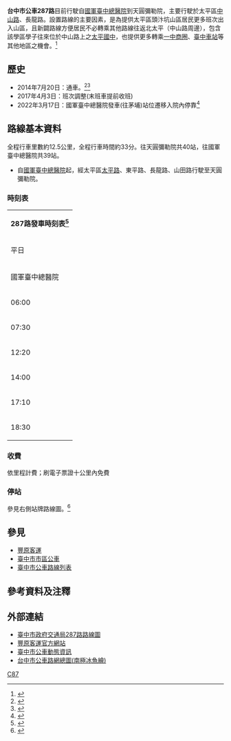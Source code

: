 {{Infobox Bus Route
| image= 
| number= 台中市公車287路
| operator= [[豐原客運|豐原客運]]
| garage=
| length= 約12.5公里
| time= 約33分
| start= [[國軍臺中總醫院|國軍臺中總醫院]]
| via= 太平國中<br>[[勤益科技大學|勤益科技大學]]<br>一江橋<br>頭汴坑<br>護國清涼寺<br>蝙蝠洞<br>茅埔
| end= 天圓彌勒院
| level= 平日：06:00-18:30<br>例假日：07:30-18:30
| level1= 平日：06:30-19:10<br>假日：08:30-19:10
| frequency= 固定班次
| frequency1= 平日：單向6班，共12班<br>例假日：單向4班，共8班
| Other_route= 
| vehicle= 
| Fare= 依里程計費
| compete= 
| bgcolor= white
| fontcolor= gray
}}

'''台中市公車287路'''目前行駛自[[國軍臺中總醫院|國軍臺中總醫院]]到天圓彌勒院，主要行駛於太平區[[中山路_(太平區)|中山路]]、長龍路。設置路線的主要因素，是為提供太平區頭汴坑山區居民更多班次出入山區，且新闢路線方便居民不必轉乘其他路線往返北太平（中山路周邊），包含該學區學子往來位於中山路上之[[臺中市立太平國民中學|太平國中]]，也提供更多轉乘[[一中商圈|一中商圈]]、[[臺中車站|臺中車站]]等其他地區之機會。<ref>{{Cite web |url=http://news.ltn.com.tw/news/local/paper/798246 |title=台中太平頭汴287公車上路 民盼班次微調 |access-date=2019-11-02 |archive-date=2019-12-17 |archive-url=https://web.archive.org/web/20191217113837/https://news.ltn.com.tw/news/local/paper/798246 |dead-url=no }}</ref>

==歷史==
*2014年7月20日：通車。<ref>{{Cite web |url=http://news.ltn.com.tw/news/life/breakingnews/1030353 |title=台中太平山區交通不便 新闢287路公車 |access-date=2019-11-02 |archive-date=2019-12-11 |archive-url=https://web.archive.org/web/20191211203631/https://news.ltn.com.tw/news/life/breakingnews/1030353 |dead-url=no }}</ref><ref>{{Cite web |url=https://www.youtube.com/watch?v=UQdpM_FS4vw |title=大台中新聞-太平造福偏遠民眾新增287路公車 |access-date=2019-11-02 |archive-date=2020-04-11 |archive-url=https://web.archive.org/web/20200411014537/https://www.youtube.com/watch?v=UQdpM_FS4vw |dead-url=no }}</ref>
*2017年4月3日：班次調整(末班車提前收班)
*2022年3月17日：國軍臺中總醫院發車(往茅埔)站位遷移入院內停靠<ref>{{Cite web|title=287路公車之「國軍臺中總醫院」站（往茅埔方向），自111年3月17日起遷移|url=http://www.fybus.com.tw/news/287.htm|access-date=2022-04-29|work=www.fybus.com.tw}}</ref>

{{BS-map
|title=臺中市公車287路路線
|legend=0
|lua=1
|map=
KBHFa~~'''國軍臺中總醫院'''
BHF~~叉路口(中山路)
BHF~~太平國中
BHF~~三中心
BHF~~坪林
BHF~~勤益科技大學
BHF(R)f~~太平分局
BHF~~和平橋
BHF~~洪厝庄
BHF~~亞姆拉公司
BHF~~一江橋
BHF~~腦館（長龍路）
BHF~~福嚴寺
BHF~~香蕉市場
BHF~~內城橋
BHF~~頭汴坑
BHF~~頭汴國小
BHF~~頂頭汴坑
BHF~~龍眼腳
BHF~~長龍吊橋
BHF~~福利社
BHF~~吊橋頭
BHF~~三號橋
BHF~~草嶺橋
BHF~~佛恩寺
BHF~~土地公崁
BHF~~下湖
BHF~~四號橋
BHF~~清涼寺
BHF~~仙子洞
BHF~~五號橋
BHF~~蝙蝠洞
BHF~~埔鹽林
BHF~~頂埔鹽林
BHF~~水壩頭
BHF~~荔枝頭
BHF~~長興橋
BHF~~東汴社區
BHF~~茅埔
KBHFe~~'''天圓彌勒院'''
}}

==路線基本資料==
全程行車里數約12.5公里，全程行車時間約33分。往天圓彌勒院共40站，往國軍臺中總醫院共39站。

*自[[國軍臺中總醫院|國軍臺中總醫院]]起，經太平區[[中山路_(太平區)|太平路]]、東平路、長龍路、山田路行駛至天圓彌勒院。

===時刻表===
{|class="wikitable" align="center"
| align="CENTER" valign="MIDDLE" colspan="4"|'''287路發車時刻表<ref>{{Cite web |url=http://www.fybus.com.tw/data/city/287.htm |title=豐原客運287路時刻表 |access-date=2019-11-02 |archive-date=2020-07-11 |archive-url=https://web.archive.org/web/20200711015614/http://www.fybus.com.tw/data/city/287.htm |dead-url=no }}</ref>'''
|-
!colspan=2|平日
!colspan=2|例假日及寒暑假
|-
|align="CENTER"|國軍臺中總醫院
|align="CENTER"|天圓彌勒院
|align="CENTER"|國軍臺中總醫院
|align="CENTER"|天圓彌勒院
|-
|align="CENTER"|06:00
|align="CENTER"|06:30
|colspan=2 align="CENTER"|例假日及寒暑假停駛
|-
|align="CENTER"|07:30
|align="CENTER"|08:30
|align="CENTER"|07:30
|align="CENTER"|08:30
|-
|align="CENTER"|12:20
|align="CENTER"|13:20
|align="CENTER"|12:20
|align="CENTER"|13:20
|-
|align="CENTER"|14:00
|align="CENTER"|15:00
|colspan=2 align="CENTER"|例假日及寒暑假停駛
|-
|align="CENTER"|17:10
|align="CENTER"|17:50
|align="CENTER"|17:10
|align="CENTER"|17:50
|-
|align="CENTER"|18:30
|align="CENTER"|19:10
|align="CENTER"|18:30
|align="CENTER"|19:10
|}

===收費===
依里程計費；刷電子票證十公里內免費

===停站===
參見右側站牌路線圖。<ref>{{Cite web |url=http://www.fybus.com.tw/data/city/287.jpg |title=豐原客運287路路線圖 |access-date=2019-11-02 |archive-date=2019-11-06 |archive-url=https://web.archive.org/web/20191106143118/http://www.fybus.com.tw/data/city/287.jpg |dead-url=no }}</ref>

==參見==
*[[豐原客運|豐原客運]]
*[[臺中市市區公車|臺中市市區公車]]
*[[臺中市公車路線列表|臺中市公車路線列表]]

==參考資料及注釋==
<div class="references-2column">
<references />
</div>

==外部連結==
*[http://www.traffic.taichung.gov.tw/form/index-1.asp?Parser=3,7,161,52,,,1276,23,,,21 臺中市政府交通局287路路線圖] {{Wayback|url=http://www.traffic.taichung.gov.tw/form/index-1.asp?Parser=3,7,161,52,,,1276,23,,,21 |date=20200411014556 }}
*[http://www.fybus.com.tw/ 豐原客運官方網站]{{Wayback|url=http://www.fybus.com.tw/ |date=20191105071239 }}
*[http://citybus.taichung.gov.tw/tcbus2/ 臺中市公車動態資訊]{{Wayback|url=http://citybus.taichung.gov.tw/tcbus2/ |date=20140412110242 }}
*[https://web.archive.org/web/20131012090254/http://ilearn.fcu.edu.tw/bbcswebdav/users/t98023/TCBline.pdf 台中市公車路網總圖(南極冰魚繪)]

{{臺中市市區公車}}

[[Category:台中市公車路線|C87]]